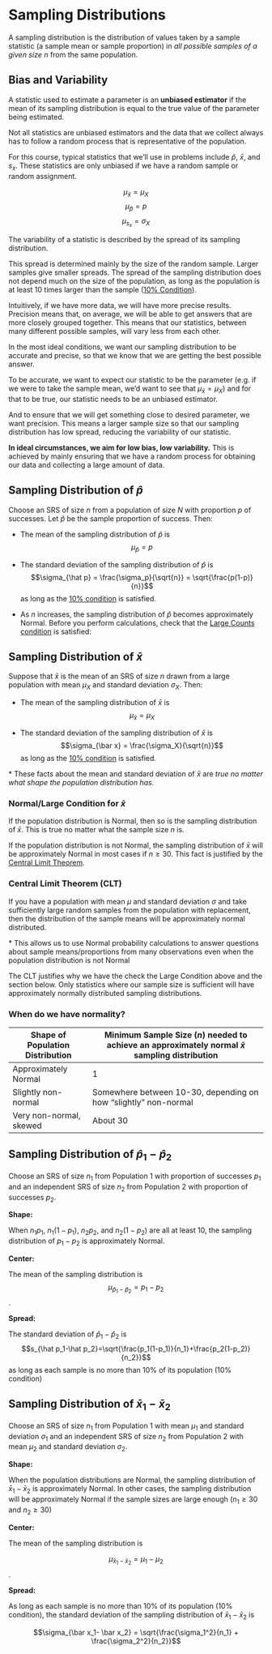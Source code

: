 # Sampling Distributions

::: {.callout-note title="Sampling Distribution"}
A sampling distribution is the distribution of values taken by a sample statistic (a sample mean or sample proportion) in *all possible samples of a given size* $n$ from the same population.
:::

## Bias and Variability

::: {.callout-note title="Unbiased Estimator"}
A statistic used to estimate a parameter is an **unbiased estimator** if the mean of its sampling distribution is equal to the true value of the parameter being estimated.

Not all statistics are unbiased estimators and the data that we collect always has to follow a random process that is representative of the population.
:::

For this course, typical statistics that we'll use in problems include $\hat p$, $\bar x$, and $s_x$. These statistics are only unbiased if we have a random sample or random assignment.

$$\mu_{\bar x} = \mu_X$$
$$\mu_{\hat p} = p$$
$$\mu_{s_x} = \sigma_X$$

::: {.callout-note title="Variability of a Statistic"}
The variability of a statistic is described by the spread of its sampling distribution.

This spread is determined mainly by the size of the random sample. Larger samples give smaller spreads. The spread of the sampling distribution does not depend much on the size of the population, as long as the population is at least 10 times larger than the sample ([10% Condition](#ten-per-cond)).
:::

Intuitively, if we have more data, we will have more precise results. Precision means that, on average, we will be able to get answers that are more closely grouped together. This means that our statistics, between many different possible samples, will vary less from each other.

::: {.callout-important}

In the most ideal conditions, we want our sampling distribution to be accurate and precise, so that we know that we are getting the best possible answer. 

To be accurate, we want to expect our statistic to be the parameter (e.g. if we were to take the sample mean, we'd want to see that $\mu_{\bar x} = \mu_X$) and for that to be true, our statistic needs to be an unbiased estimator.

And to ensure that we will get something close to desired parameter, we want precision. This means a larger sample size so that our sampling distribution has low spread, reducing the variability of our statistic.

**In ideal circumstances, we aim for low bias, low variability.** This is achieved by mainly ensuring that we have a random process for obtaining our data and collecting a large amount of data.

:::

## Sampling Distribution of $\hat p$

::: {.callout-note title="Sampling Distribution of $\hat p$"}
Choose an SRS of size $n$ from a population of size $N$ with proportion $p$ of successes. Let $\hat p$ be the sample proportion of success. Then:

-   The mean of the sampling distribution of $\hat p$ is $$\mu_{\hat p} = p$$

-   The standard deviation of the sampling distribution of $\hat p$ is $$\sigma_{\hat p} = \frac{\sigma_p}{\sqrt{n}} = \sqrt{\frac{p(1-p)}{n}}$$ as long as the [10% condition](#ten-per-cond) is satisfied.

-   As $n$ increases, the sampling distribution of $\hat p$ becomes approximately Normal. Before you perform calculations, check that the [Large Counts condition](#large-counts-cond) is satisfied:

```{=tex}
\begin{equation}
np \geq 10 \text{ and }n(1-p) \geq 10
\end{equation}
```
:::

## Sampling Distribution of $\bar x$

::: {.callout-note title="Sampling Distribution of $\bar x$"}

Suppose that $\bar x$ is the mean of an SRS of size $n$ drawn from a large population with mean $\mu_X$ and standard deviation $\sigma_X$. Then:

-   The mean of the sampling distribution of $\bar x$ is $$\mu_{\bar x} = \mu_X$$

-   The standard deviation of the sampling distribution of $\bar x$ is $$\sigma_{\bar x} = \frac{\sigma_X}{\sqrt{n}}$$ as long as the [10% condition](#ten-per-cond) is satisfied.

\* These facts about the mean and standard deviation of $\bar x$ are *true no matter what shape the population distribution has.*

:::

### Normal/Large Condition for $\bar x$ {#large-cond}

::: {.callout-note title="Normal/Large Condition for $\bar x$"}

If the population distribution is Normal, then so is the sampling distribution of $\bar x$. This is true no matter what the sample size $n$ is.

If the population distribution is not Normal, the sampling distribution of $\bar x$ will be approximately Normal in most cases if $n \geq 30$. This fact is justified by the [Central Limit Theorem](#clt).

:::

### Central Limit Theorem (CLT) {#clt}

::: {.callout-note title="Central Limit Theorem"}
If you have a population with mean $\mu$ and standard deviation $\sigma$ and take sufficiently large random samples from the population with replacement, then the distribution of the sample means will be approximately normal distributed.

\* This allows us to use Normal probability calculations to answer questions about sample means/proportions from many observations even when the population distribution is not Normal
:::

The CLT justifies why we have the check the Large Condition above and the section below. Only statistics where our sample size is sufficient will have approximately normally distributed sampling distributions.

### When do we have normality?

| Shape of Population Distribution | Minimum Sample Size ($n$) needed to achieve an approximately normal $\bar x$ sampling distribution |
|-----------------------|-------------------------------------------------|
| Approximately Normal             | 1                                                                                                  |
| Slightly non-normal              | Somewhere between 10-30, depending on how “slightly” non-normal                                    |
| Very non-normal, skewed          | About 30                                                                                           |

## Sampling Distribution of $\hat p_1 - \hat p_2$ {#prop-diff-samp-dist}

::: {.highlight}

Choose an SRS of size $n_1$ from Population 1 with proportion of successes $p_1$ and an independent SRS of size $n_2$ from Population 2 with proportion of successes $p_2$.

**Shape:**

When $n_1p_1$, $n_1(1-p_1)$, $n_2p_2$, and $n_2(1-p_2$) are all at least 10, the sampling distribution of $p_1-p_2$ is approximately Normal.

**Center:**

The mean of the sampling distribution is $$\mu_{\hat p_1-\hat p_2} =p_1-p_2$$.

**Spread:**

The standard deviation of $\hat p_1-\hat p_2$ is $$s_{\hat p_1-\hat p_2}=\sqrt{\frac{p_1(1-p_1)}{n_1}+\frac{p_2(1-p_2)}{n_2}}$$ as long as each sample is no more than 10% of its population (10% condition)

:::

## Sampling Distribution of $\bar x_1 - \bar x_2$ {#mean-diff-samp-dist}

::: {.highlight}

Choose an SRS of size $n_1$ from Population 1 with mean $\mu_1$ and standard deviation $\sigma_1$ and an independent SRS of size $n_2$ from Population 2 with mean $\mu_2$ and standard deviation $\sigma_2$.

**Shape:**

When the population distributions are Normal, the sampling distribution of $\bar x_1- \bar x_2$ is approximately Normal. In other cases, the sampling distribution will be approximately Normal if the sample sizes are large enough ($n_1 \geq 30$ and $n_2 \geq 30$)

**Center:**

The mean of the sampling distribution is

$$\mu_{\bar x_1- \bar x_2} = \mu_1- \mu_2$$.

**Spread:**

As long as each sample is no more than 10% of its population (10% condition), the standard deviation of the sampling distribution of $\bar x_1- \bar x_2$ is

$$\sigma_{\bar x_1- \bar x_2} = \sqrt{\frac{\sigma_1^2}{n_1} + \frac{\sigma_2^2}{n_2}}$$

:::
